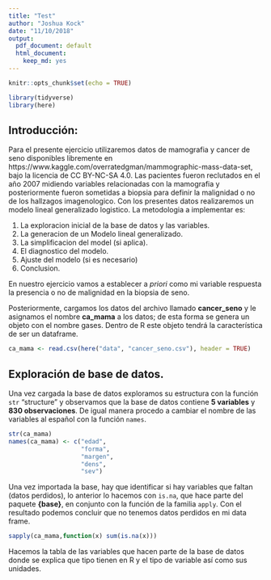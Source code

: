 ```yaml
---
title: "Test"
author: "Joshua Kock"
date: "11/10/2018"
output: 
  pdf_document: default
  html_document: 
    keep_md: yes
---
```


```r
knitr::opts_chunk$set(echo = TRUE)

library(tidyverse)
library(here)
```

## Introducción:
Para el presente ejercicio utilizaremos datos de mamografia y cancer de seno disponibles libremente en https://www.kaggle.com/overratedgman/mammographic-mass-data-set, bajo la licencia de CC BY-NC-SA 4.0. Las pacientes fueron reclutados en el año 2007 midiendo variables relacionadas con la mamografia y posteriormente fueron sometidas a biopsia para definir la malignidad o no de los hallzagos imagenologico. Con los presentes datos realizaremos un modelo lineal generalizado logistico. La metodologia a implementar es:

(1) La exploracion inicial de la base de datos y las variables.
(2) La generacion de un Modelo lineal generalizado.
(3) La simplificacion del model (si aplica).
(4) El diagnostico del modelo.
(5) Ajuste del modelo (si es necesario)
(6) Conclusion.

En nuestro ejercicio vamos a establecer a _priori_ como mi variable respuesta la presencia o no de malignidad en la biopsia de seno.

Posteriormente, cargamos los datos del archivo llamado **cancer_seno** y le asignamos el nombre **ca_mama** a los datos; de esta forma se genera un objeto con el nombre gases. Dentro de R este objeto tendrá la característica de ser un dataframe.

```r
ca_mama <- read.csv(here("data", "cancer_seno.csv"), header = TRUE)
```

## Exploración de base de datos. 
Una vez cargada la base de datos exploramos su estructura con la función `str` "structure" y observamos que la base de datos contiene **5 variables** y **830 observaciones**. De igual manera procedo a cambiar el nombre de las variables al español con la función `names`.
```r
str(ca_mama)
names(ca_mama) <- c("edad", 
                    "forma", 
                    "margen",
                    "dens", 
                    "sev")
```
Una vez importada la base, hay que identificar si hay variables que faltan (datos perdidos), lo anterior lo hacemos con `is.na`, que hace parte del paquete **{base}**, en conjunto con la función de la familia `apply`. Con el resultado podemos concluir que no tenemos datos perdidos en mi data frame. 
```r
sapply(ca_mama,function(x) sum(is.na(x)))
```
Hacemos la tabla de las variables que hacen parte de la base de datos donde se explica que tipo tienen en R y el tipo de variable así como sus unidades.